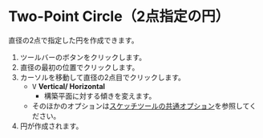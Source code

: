 
# Two-Point Circle（2点指定の円）

<Reference shortcut='' command='Two-Point Circle' button='ツールバー' />

直径の2点で指定した円を作成できます。

1. ツールバーのボタンをクリックします。
2. 直径の最初の位置でクリックします。
3. カーソルを移動して直径の2点目でクリックします。
   - <kbd>V</kbd> **Vertical/ Horizontal**
      - 構築平面に対する傾きを変えます。
   - そのほかのオプションは[スケッチツールの共通オプション](common-options)を参照してください。
4. 円が作成されます。